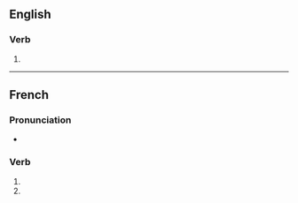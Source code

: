 {{also|aurifiés}}
==English==

===Verb===
{{head|en|verb form}}

# {{en-third-person singular of|aurify}}

----

==French==

===Pronunciation===
* {{homophones|fr|aurifie|aurifient}}

===Verb===
{{head|fr|verb form}}

# {{inflection of|fr|aurifier||2|s|pres|ind}}
# {{inflection of|fr|aurifier||2|s|pres|sub}}
